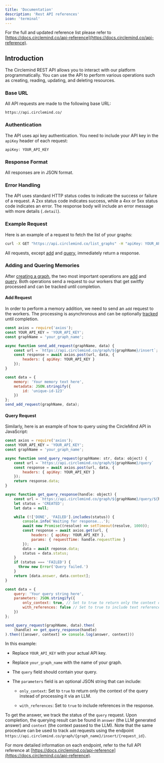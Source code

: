 ```yaml
---
title: 'Documentation'
description: 'Rest API references'
icon: 'terminal'
---
```


For the full and updated reference list please refer to [https://docs.circlemind.co/api-reference](https://docs.circlemind.co/api-reference).

## Introduction

The Circlemind REST API allows you to interact with our platform programmatically. You can use the API to perform various operations such as creating, reading, updating, and deleting resources.

### Base URL

All API requests are made to the following base URL:

```
https://api.circlemind.co/
```

### Authentication

The API uses api key authentication. You need to include your API key in the `apiKey` header of each request:

```
apiKey: YOUR_API_KEY
```

### Response Format

All responses are in JSON format.

### Error Handling

The API uses standard HTTP status codes to indicate the success or failure of a request. A 2xx status code indicates success, while a 4xx or 5xx status code indicates an error. The response body will include an error message with more details (`.detail`).

### Example Request

Here is an example of a request to fetch the list of your graphs:

```bash
curl -X GET "https://api.circlemind.co/list_graphs" -H "apiKey: YOUR_API_KEY"
```

All requests, except [add](https://docs.circlemind.co/api-reference/add-memory) and [query](https://docs.circlemind.co/api-reference/query-memory), immediately return a response.

### Adding and Quering Memories

After [creating a graph](https://docs.circlemind.co/api-reference/create-new-graph), the two most important operations are [add](https://docs.circlemind.co/api-reference/add-memory) and [query](https://docs.circlemind.co/api-reference/query-memory). Both operations send a request to our workers that get switfly processed and can be tracked until completion.

#### Add Request

In order to perform a memory addition, we need to send an `add` request to the workers. The processing is asynchronous and can be optionally [tracked](https://docs.circlemind.co/api-reference/check-add-request-status) until completion.

```javascript
const axios = require('axios');
const YOUR_API_KEY = 'YOUR_API_KEY';
const graphName = 'your_graph_name';

async function send_add_request(graphName, data) {
    const url = `https://api.circlemind.co/graph/${graphName}/insert`;
    const response = await axios.post(url, data, {
        headers: { apiKey: YOUR_API_KEY }
    });
}

const data = {
    memory: 'Your memory text here',
    metadata: JSON.stringify({
        id: 'unique-id-123'
    })
};
send_add_request(graphName, data);
```

#### Query Request

Similarly, here is an example of how to query using the CircleMind API in JavaScript:

```javascript
const axios = require('axios');
const YOUR_API_KEY = 'YOUR_API_KEY';
const graphName = 'your_graph_name';

async function send_query_request(graphName: str, data: object) {
    const url = `https://api.circlemind.co/graph/${graphName}/query`
    const response = await axios.post(url, data, {
        headers: { apiKey: YOUR_API_KEY }
    });
    return response.data;
}

async function get_query_response(handle: object) {
    const url = `https://api.circlemind.co/graph/${graphName}/query/${handle.requestId}`;
    let status = 'CREATED';
    let data = null;

    while (!['DONE', 'FAILED'].includes(status)) {
        console.info('Waiting for response...');
        await new Promise((resolve) => setTimeout(resolve, 1000));
        const response = await axios.get(url, {
            headers: { apiKey: YOUR_API_KEY },
            params: { requestTime: handle.requestTime }
        });
        data = await reponse.data;
        status = data.status;        
    }
    if (status === 'FAILED') {
      throw new Error('Query failed.')
    }
    return [data.answer, data.context];
}

const data = {
    query: 'Your query string here',
    parameters: JSON.stringify({
        only_context: true, // Set to true to return only the context of the query
        with_references: false // Set to true to include text references in the response
    })
};

send_query_request(graphName, data).then(
    (handle) => get_query_response(handle)
).then(([answer, context] => console.log(answer, context)))
```

In this example:

* Replace `YOUR_API_KEY` with your actual API key.

* Replace `your_graph_name` with the name of your graph.

* The `query` field should contain your query.

* The `parameters` field is an optional JSON string that can include:

  * `only_context`: Set to `true` to return only the context of the query instead of processing it via an LLM.

  * `with_references`: Set to `true` to include references in the response.

To get the answer, we track the status of the `query` request. Upon completion, the querying result can be found in `answer` (the LLM generated answer) and `context` (the context passed to the LLM).
Note that the same procedure can be used to track `add` requests using the endpoint `https://api.circlemind.co/graph/{graph_name}/insert/{request_id}`.

For more detailed information on each endpoint, refer to the full API reference at [https://docs.circlemind.co/api-reference](https://docs.circlemind.co/api-reference).